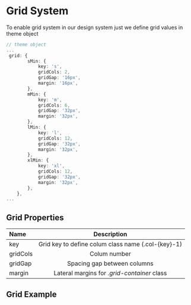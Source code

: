 
# Grid System

To enable grid system in our design system just we define grid values in
theme object

```ts
// theme object
...
 grid: {
        sMin: {
            key: 's',
            gridCols: 2,
            gridGap: '16px',
            margin: '16px',
        },
        mMin: {
            key: 'm',
            gridCols: 6,
            gridGap: '32px',
            margin: '32px',
        },
        lMin: {
            key: 'l',
            gridCols: 12,
            gridGap: '32px',
            margin: '32px',
        },
        xlMin: {
            key: 'xl',
            gridCols: 12,
            gridGap: '32px',
            margin: '32px',
        },
    },
...
```

## Grid Properties

| Name     |                    Description                     |
| :------- | :------------------------------------------------: |
| key      | Grid key to define colum class name (.col-{key}-1) |
| gridCols |                    Colum number                    |
| gridGap  |            Spacing gap between columns             |
| margin   |    Lateral margins for _.grid-container_ class     |

## Grid Example

<Story id="design-grid-system--grid-system-default" />
